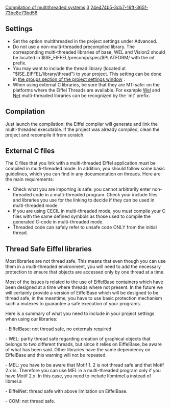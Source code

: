 [[Property:title|Compilation of multithreaded systems]]
[[Property:weight|3]]
[[Property:uuid|24e474b5-3cb7-16ff-365f-73be8e73bd56]]
==Settings==
* Set the option multithreaded in the project settings under Advanced. 
* Do not use a non-multi-threaded precompiled library. The corresponding multi-threaded libraries of base, WEL and Vision2 should be located in $ISE_EIFFEL/precomp/spec/$PLATFORM/ with the mt prefix. 
* You may want to include the thread library (located at "$ISE_EIFFEL/library/thread") to your project. This setting can be done in [[Group Options| the groups section of the project settings window]] . 
* When using external C libraries, be sure that they are MT-safe: on the platforms where the Eiffel Threads are available. For example [[WEL Library|Wel]]  and [[EiffelNet Library|Net]]  multi-threaded libraries can be recognized by the `mt' prefix. 

==Compilation==

Just launch the compilation: the Eiffel compiler will generate and link the multi-threaded executable. If the project was already compiled, clean the project and recompile it from scratch.

==External C files==

The C files that you link with a multi-threaded Eiffel application must be compiled in multi-threaded mode. In addition, you should follow some basic guidelines, which you can find in any documentation on threads. Here are the main requirements:
* Check what you are importing is safe: you cannot arbitrarily enter non-threaded code in a multi-threaded program. Check your include files and libraries you use for the linking to decide if they can be used in multi-threaded mode. 
* If you are using CECIL in multi-threaded mode, you must compile your C files with the same defined symbols as those used to compile the generated C-code in multi-threaded mode. 
* Threaded code can safely refer to unsafe code ONLY from the initial thread. 

{{note|'''Note''': if you use the libraries Net and MEL in multi-threaded mode, you should use libmtnet. a and libmtmel. a. When using MEL, you have to be aware that Motif 1. 2 is not threaded-safe (i.e not reentrant). Motif 2. x is threaded-safe.}}

==Thread Safe Eiffel libraries==

Most libraries are not thread safe. This means that even though you can use them in a multi-threaded environment, you will need to add the necessary protection to ensure that objects are accessed only by one thread at a time. 

Most of the issues is related to the use of EiffelBase containers which have been designed at a time where threads where not present. In the future we will certainly provide a version of EiffelBase which will be designed to be thread safe, in the meantime, you have to use basic protection mechanism such a mutexes to guarantee a safe execution of your programs. 

Here is a summary of what you need to include in your project settings when using our libraries:

- EiffelBase: not thread safe, no externals required

- WEL: partly thread safe regarding creation of graphical objects that belongs to two different threads, but since it relies on EiffelBase, be aware of what has been said. Other libraries have the same dependency on EiffelBase and this warning will not be repeated.

- MEL: you have to be aware that Motif 1. 2 is not thread safe and that Motif 2.x is. Therefore you can use MEL in a multi-threaded program only if you have Motif 2.x. In this case, you need to include libmtmel.a instead of libmel.a

- EiffelNet: thread safe with above limitation on EiffelBase.

- COM: not thread safe. 




